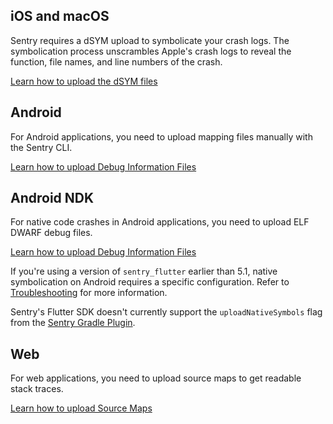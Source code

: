 ## iOS and macOS

Sentry requires a dSYM upload to symbolicate your crash logs. The symbolication process unscrambles Apple's crash logs to reveal the function, file names, and line numbers of the crash.

[Learn how to upload the dSYM files](/platforms/apple/dsym/)

## Android

For Android applications, you need to upload mapping files manually with the Sentry CLI.

[Learn how to upload Debug Information Files](/cli/dif/#uploading-files)

## Android NDK

For native code crashes in Android applications, you need to upload ELF DWARF debug files.

[Learn how to upload Debug Information Files](/cli/dif/#uploading-files)

If you're using a version of `sentry_flutter` earlier than 5.1, native symbolication on Android requires a specific configuration. Refer to [Troubleshooting](/platforms/dart/guides/flutter/troubleshooting/#native-symbolication-on-android) for more information.

<Alert>

Sentry's Flutter SDK doesn't currently support the `uploadNativeSymbols` flag from the [Sentry Gradle Plugin](/platforms/android/configuration/gradle/).

</Alert>

## Web

For web applications, you need to upload source maps to get readable stack traces.

[Learn how to upload Source Maps](/cli/releases/#upload-source-maps) 